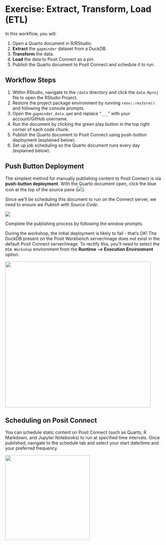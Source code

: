# Exercise: Extract, Transform, Load (ETL)

In this workflow, you will:

1.  Open a Quarto document in R/RStudio.
2.  **Extract** the `gapminder` dataset from a DuckDB.
3.  **Transform** the data.
4.  **Load** the data to Posit Connect as a pin.
5.  Publish the Quarto document to Posit Connect and schedule it to run.

## Workflow Steps

1.  Within RStudio, navigate to the `/data` directory and click the `data.Rproj` file to open the RStudio Project.
2.  Restore the project package environment by running `renv::restore()` and following the console prompts.
3.  Open the `gapminder_data.qmd` and replace "`___`" with your account/GitHub username.
4.  Run the document by clicking the green play button in the top right corner of each code chunk.
5.  Publish the Quarto document to Posit Connect using push-button deployment (explained below).
6.  Set up job scheduling so the Quarto document runs every day (explained below).

## Push Button Deployment

The simplest method for manually publishing content to Posit Connect is via **push-button deployment**. With the Quarto document open, click the blue icon at the top of the source pane (![](images/pbd.png)).

Since we'll be scheduling this document to run on the Connect server, we need to ensure we *Publish with Source Code*.

![](images/with-source-code.png){#with-source-code fig-align="center"}

Complete the publishing process by following the window prompts.

::: callout-warning
During the workshop, the initial deployment is likely to fail - that's OK! The DuckDB present on the Posit Workbench server/image does not exist in the default Posit Connect server/image. To rectify this, you'll need to select the `DSA Workshop` environment from the **Runtime –\> Execution Environment** option.

![](images/execution-environment.png){#execution-environment fig-align="center" width="468"}
:::

## Scheduling on Posit Connect

You can schedule static content on Posit Connect (such as Quarto, R Markdown, and Jupyter Notebooks) to run at specified time intervals. Once published, navigate to the schedule tab and select your start date/time and your preferred frequency.

![](images/schedule.png){#job-scheduling fig-align="center" width="272"}
